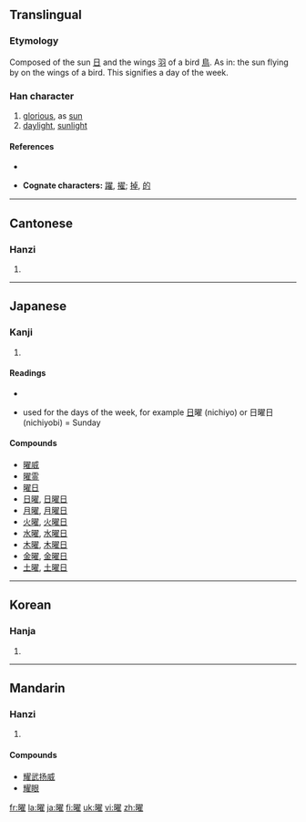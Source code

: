 <!--{{stroke order|strokes=18}}-->
{{also|耀}}
==Translingual==

===Etymology===
Composed of the sun [[日]] and the wings [[羽]] of a bird [[鳥]]. As in: the sun flying by on the wings of a bird. This signifies a day of the week.

===Han character===
{{Han char|rn=72|rad=日|as=14|sn=18|four=6701<sub>4</sub>|canj=日尸一土 (ASMG)}}

# [[glorious]], as [[sun]]
# [[daylight]], [[sunlight]]

====References====
* {{Han ref|kx=0501.110|dkj=14227|dj=0871.200|hdz=21540.050|uh=66DC|ud=26332|bh=C260|bd=49760}}

* '''Cognate characters:''' [[躍]], [[擢]]; [[掉]], [[的]]

----

==Cantonese==

===Hanzi===
{{yue-hanzi|jyut=|y=yiu6}}

# {{defn|Cantonese|sort=日14}}

----

==Japanese==

===Kanji===
{{ja-kanji|rs=日18|grade=2}}

# {{defn|Japanese}}

====Readings====
* {{ja-readings|on=[[よう]] (yō)|kun=[[ひかり]] (hikari), [[かがやく]] (kagayaku)}}

* used for the days of the week, for example [[日]]曜 (nichiyo) or 日曜日 (nichiyobi) = Sunday

====Compounds====
* [[曜威]]
* [[曜霊]]
* [[曜日]]
* [[日曜]], [[日曜日]]
* [[月曜]], [[月曜日]]
* [[火曜]], [[火曜日]]
* [[水曜]], [[水曜日]]
* [[木曜]], [[木曜日]]
* [[金曜]], [[金曜日]]
* [[土曜]], [[土曜日]]

----

==Korean==

===Hanja===
{{ko-hanja|hangeul=요|eumhun=|rv=yo|mr=yo|y=yo}}

# {{defn|Korean|sort=日14}}

----

==Mandarin==

===Hanzi===
{{cmn-hanzi|pin=[[yào]] ([[yao4]])|wg=yao<sup>4</sup>}}

# {{defn|Mandarin|sort=日14}}

====Compounds====
* [[耀武扬威]]
* [[耀眼]]

[[fr:曜]]
[[la:曜]]
[[ja:曜]]
[[fi:曜]]
[[uk:曜]]
[[vi:曜]]
[[zh:曜]]